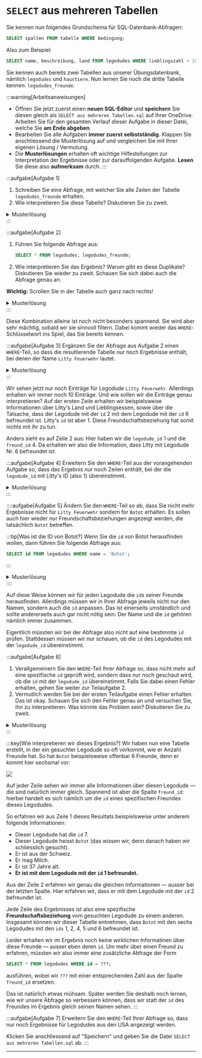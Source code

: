 # `SELECT` aus mehreren Tabellen
Sie kennen nun folgendes Grundschema für SQL-Datenbank-Abfragen:

```sql
SELECT spalten FROM tabelle WHERE bedingung;
```

Also zum Beispiel:

```sql
SELECT name, beschreibung, land FROM legodudes WHERE lieblingszahl < 100;
```

Sie kennen auch bereits zwei Tabellen aus unserer Übungsdatenbank, nämlich `legodudes` und `haustiere`. Nun lernen Sie noch die dritte Tabelle kennen: `legodudes_freunde`.

:::warning[Arbeitsanweisungen]
- Öffnen Sie jetzt zuerst einen **neuen SQL-Editor** und **speichern** Sie diesen gleich als `SELECT aus mehreren Tabellen.sql` auf Ihrer OneDrive. Arbeiten Sie für den gesamten Verlauf dieser Aufgabe in dieser Datei, welche Sie **am Ende abgeben**.
- Bearbeiten Sie alle Aufgaben **immer zuerst selbstständig**. Klappen Sie anschliessend die Musterlösung auf und vergleichen Sie mit Ihrer eigenen Lösung / Vermutung.
- Die **Musterlösungen** erhalten oft wichtige Hilfestellungen zur Interpretation der Ergebnisse oder zur darauffolgenden Aufgabe. **Lesen** Sie diese also **aufmerksam** durch.
:::

:::aufgabe[Aufgabe 1]
1. Schreiben Sie eine Abfrage, mit welcher Sie alle Zeilen der Tabelle `legodudes_freunde` erhalten.
2. Wie interpretieren Sie diese Tabelle? Diskutieren Sie zu zweit.

<details>
  <summary>Musterlösung</summary>
  <div>
    1. ```sql
       SELECT * FROM legodudes_freunde;
       ```
    2. Die Tabelle gibt an, welcher Legodude mit welchem anderen Legodude befreundet ist. Jeder Legodude hat eine `id` (sie können auch nochmal `SELECT * FROM legodudes` ausführen, um sich davon zu überzeugen). Jede Zeile in der Tabelle `legodudes_freunde` stellt eine Freundschaftsbeziehung dar: der Legodude mit der ID in der Spalte `legodude_id` ist befreundet mit dem Legodude mit der ID in der Spalte `freund_id`.
  </div>
</details>
:::

:::aufgabe[Aufgabe 2]
1. Führen Sie folgende Abfrage aus:
   ```sql
   SELECT * FROM legodudes, legodudes_freunde;
   ```
2. Wie interpretieren Sie das Ergebnis? Warum gibt es diese Duplikate? Diskutieren Sie wieder zu zweit. Schauen Sie sich dabei auch die Abfrage genau an.

**Wichtig:** Scrollen Sie in der Tabelle auch ganz nach rechts!

<details>
  <summary>Musterlösung</summary>
  <div>
    Das Ergebnis besteht aus allen möglichen Kombinationen aus je einer Zeile aus der Tabelle `legodudes` und einer Zeile aus `legodudes_freunde`.

    Deshalb sehen wir jeden Legodude auch immer 10x nacheinander: die `legodudes_freunde`-Tabelle hat nämlich 10 Zeilen. Jede `legodudes`-Zeile wird also einmal mit jeder `legodudes_freunde`-Zeile kombiniert.
  </div>
</details>
:::

Diese Kombination alleine ist noch nicht besonders spannend. Sie wird aber sehr mächtig, sobald wir sie sinnvoll filtern. Dabei kommt wieder das `WHERE`-Schlüsselwort ins Spiel, das Sie bereits kennen.

:::aufgabe[Aufgabe 3]
Ergänzen Sie der Abfrage aus Aufgabe 2 einen `WHERE`-Teil, so dass die resultierende Tabelle nur noch Ergebnisse enthält, bei denen der Name `Litty Feuerwehr` lautet.

<details>
  <summary>Musterlösung</summary>

  <div>
    ```sql
    SELECT * FROM legodudes, legodudes_freunde WHERE name = 'Litty Feuerwehr';
    ```
  </div>
</details>
:::

Wir sehen jetzt nur noch Einträge für Legodude `Litty Feuerwehr`. Allerdings erhalten wir immer noch 10 Einträge. Und wie sollen wir die Einträge genau interpretieren? Auf der ersten Zeile erhalten wir beispielsweise Informationen über Litty's Land und Lieblingsessen, sowie über die Tatsache, dass der Legodude mit der `id` 2 mit dem Legodude mit der `id` 6 befreundet ist. Litty's `id` ist aber 1. Diese Freundschaftsbeziehung hat somit nichts mit ihr zu tun.

Anders sieht es auf Zeile 2 aus: Hier haben wir die `legodude_id` 1 und die `freund_id` 4. Da erhalten wir also die Information, dass Litty mit Legodude Nr. 6 befreundet ist.

:::aufgabe[Aufgabe 4]
Erweitern Sie den `WHERE`-Teil aus der vorangehenden Aufgabe so, dass das Ergebnis nur noch Zeilen enthält, bei der die `legodude_id` mit Litty's ID (also 1) übereinstimmt.

<details>
  <summary>Musterlösung</summary>
  <div>
    ```sql
    SELECT * FROM legodudes, legodudes_freunde WHERE name = 'Litty Feuerwehr' AND legodude_id = 1;
    ```

    Und schon haben wir nur noch denjenigen Eintrag, der auch tatsächlich Litty betrifft.
  </div>
</details>
:::


::::aufgabe[Aufgabe 5]
Ändern Sie den `WHERE`-Teil so ab, dass Sie nicht mehr Ergebnisse nicht für `Litty Feuerwehr` sondern for `Botot` erhalten. Es sollen auch hier wieder nur Freundschaftsbeziehungen angezeigt werden, die tatsächlich `Botot` betreffen.

:::tip[Was ist die ID von Botot?]
Wenn Sie die `id` von Botot herausfinden wollen, dann führen Sie folgende Abfrage aus:
```sql
SELECT id FROM legodudes WHERE name = 'Botot';
```
:::

<details>
  <summary>Musterlösung</summary>
  <div>
    Mit der obigen Abfrage finden wir heraus, dass Botot die `id` 7 hat. Die Abfrage aus der vorangehenden Aufgabe können wir also wie folgt abändern:

    ```sql
    SELECT * FROM legodudes, legodudes_freunde WHERE name = 'Botot' AND legodude_id = 7
    ```

    Anders als bei der vorangehenden Aufgabe sehen wir hier trotzdem noch fünf Zeilen. Das liegt ganz einfach daran, dass `Botot` gemäss der `legodudes_freunde`-Tabelle mit fünf anderen Legodudes befreundet ist: seine `id` 6 steht bei fünf Zeilen in der `legodude_id`-Spalte.
  </div>
</details>
::::

Auf diese Weise können wir für jeden Legodude die `id`s seiner Freunde herausfinden. Allerdings müssen wir in Ihrer Abfrage jeweils nicht nur den Namen, sondern auch die `id` anpassen. Das ist einerseits umständlich und sollte andererseits auch gar nicht nötig sein: Der Name und die `id` gehören nämlich immer zusammen.

Eigentlich müssten wir bei der Abfrage also nicht auf eine bestimmte `id` prüfen. Stattdessen müssen wir nur schauen, ob die `id` des Legodudes mit der `legodude_id` übereinstimmt.

:::aufgabe[Aufgabe 6]
1. Verallgemeinern Sie den `WHERE`-Teil Ihrer Abfrage so, dass nicht mehr auf eine spezifische `id` geprüft wird, sondern dass nur noch geschaut wird, ob die `id` mit der `legodude_id` übereinstimmt. Falls Sie dabei einen Fehler erhalten, gehen Sie weiter zur Teilaufgabe 2.
2. Vermutlich werden Sie bei der ersten Teilaufgabe einen Fehler erhalten. Das ist okay. Schauen Sie sich den Fehler genau an und versuchen Sie, ihn zu interpretieren. Was könnte das Problem sein? Diskutieren Sie zu zweit.

<details>
  <summary>Musterlösung</summary>
  <div>
    #### Teilaufgabe 1
    ```sql
    SELECT * FROM legodudes, legodudes_freunde WHERE name = 'Botot' AND legodude_id = id;
    ```

    #### Teilaufgabe 2
    Bei der obigen Abfrage erhalten wir den Fehler `ambiguous column name: id` (dt.: _mehrdeutiger Zeilenname: id_).
    <br />
    Wenn Sie sich das Resultat der Abfrage
    ```sql
    SELECT * FROM legodudes, legodudes_freunde;
    ```
    genau ansehen, stellen Sie fest, dass dort tatsächlich zwei Spalten namens `id` vorkommen. Das liegt daran, dass sowohl die Tabelle `legodudes` als auch die Tabelle `legodudes_freunde` je eine Spalte `id` haben. In dieser Abfrage werden alle Spalten beider Tabellen kombiniert und somit erhalten wir im Ergebnis zwei Spalten namens `id`.
    <br />
    Das wird dann ein Problem, wenn wir uns bei der Abfrage
    ```sql
    SELECT * FROM legodudes, legodudes_freunde WHERE name = 'Botot' AND legodude_id = id;
    ```
    auf die Spalte `id` beziehen wollen: SQL weiss nicht, welche der beiden `id`-Spalten jetzt gemeint ist. Wir müssen das also präzisieren.
    <br />
    Das tun wir, indem wir nicht nur den Spaltennamen nennen, sondern das Schema `tabellenname.spaltenname` verwenden. Da es und hier um die `id`-Spalte der `legodudes`-Tabelle geht, wäre das also `legodudes.id`.
    <br />
    Wir erhalten damit die folgende korrigierte, funktionierende Abfrage:
    ```sql
    SELECT * FROM legodudes, legodudes_freunde WHERE name = 'Botot' AND legodude_id = legodudes.id;
    ```
  </div>
</details>
:::

:::key[Wie interpretieren wir dieses Ergebnis?]
Wir haben nun eine Tabelle erstellt, in der ein gesuchter Legodude so oft vorkommt, wie er Anzahl Freunde hat. So hat `Botot` beispielsweise offenbar 6 Freunde, denn er kommt hier sechsmal vor:

![](img/freunde.png)

Auf jeder Zeile sehen wir immer alle Informationen über diesen Legodude — die sind natürlich immer gleich. Spannend ist aber die Spalte `freund_id`: hierbei handelt es sich nämlich um die `id` eines spezifischen Freundes dieses Legodudes.

So erfahren wir aus Zeile 1 dieses Resultats beispielsweise unter anderem folgende Informationen:
- Dieser Legodude hat die `id` 7.
- Dieser Legodude heisst `Botot` (das wissen wir, denn danach haben wir schliesslich gesucht).
- Er ist aus der Schweiz.
- Er mag Milch.
- Er ist 37 Jahre alt.
- **Er ist mit dem Legodude mit der `id` 1 befreundet.**

Aus der Zeile 2 erfahren wir genau die gleichen Informationen — ausser bei der letzten Spalte. Hier erfahren wir, dass er mit dem Legodude mit der `id` 2 befreundet ist.

Jede Zeile des Ergebnisses ist also eine spezifische **Freundschaftsbeziehung** vom gesuchten Legodude zu einem anderen. Insgesamt können wir dieser Tabelle entnehmen, dass `Botot` mit den sechs Legodudes mit den `ids` 1, 2, 4, 5 und 6 befreundet ist.

Leider erhalten wir im Ergebnis noch keine wirklichen Informatinen über diese Freunde — ausser eben deren `id`. Um mehr über einen Freund zu erfahren, müssten wir also immer eine zusätzliche Abfrage der Form

```sql
SELECT * FROM legodudes WHERE id = ???;
```

ausführen, wobei wir `???` mit einer entsprechenden Zahl aus der Spalte `freund_id` ersetzen.

Das ist natürlich etwas mühsam. Später werden Sie deshalb noch lernen, wie wir unsere Abfrage so verbessern können, dass wir statt der `id` des Freundes im Ergebnis gleich seinen Namen sehen.
:::

:::aufgabe[Aufgabe 7]
Erweitern Sie den `WHERE`-Teil Ihrer Abfrage so, dass nur noch Ergebnisse für Legodudes aus den USA angezeigt werden.

Klicken Sie anschliessend auf "Speichern" und geben Sie die Datei `SELECT aus mehreren Tabellen.sql` ab.
:::

---
